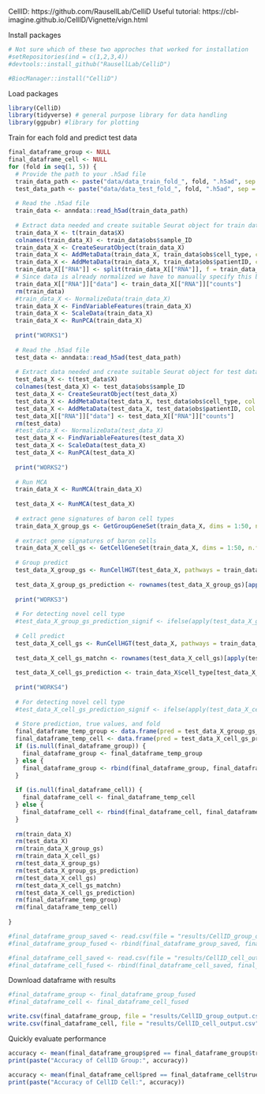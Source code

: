 
CellID: https://github.com/RausellLab/CelliD 
Useful tutorial: https://cbl-imagine.github.io/CellID/Vignette/vign.html 


Install packages
```r
# Not sure which of these two approches that worked for installation
#setRepositories(ind = c(1,2,3,4))
#devtools::install_github("RausellLab/CelliD")

#BiocManager::install("CelliD")
```


Load packages
```r
library(CelliD)
library(tidyverse) # general purpose library for data handling
library(ggpubr) #library for plotting
```


Train for each fold and predict test data
```r
final_dataframe_group <- NULL
final_dataframe_cell <- NULL
for (fold in seq(1, 5)) {
  # Provide the path to your .h5ad file
  train_data_path <- paste("data/data_train_fold_", fold, ".h5ad", sep = "")
  test_data_path <- paste("data/data_test_fold_", fold, ".h5ad", sep = "")
  
  # Read the .h5ad file
  train_data <- anndata::read_h5ad(train_data_path)
  
  # Extract data needed and create suitable Seurat object for train data
  train_data_X <- t(train_data$X)
  colnames(train_data_X) <- train_data$obs$sample_ID
  train_data_X <- CreateSeuratObject(train_data_X)
  train_data_X <- AddMetaData(train_data_X, train_data$obs$cell_type, col.name = "cell_type")
  train_data_X <- AddMetaData(train_data_X, train_data$obs$patientID, col.name = "patientID")
  train_data_X[["RNA"]] <- split(train_data_X[["RNA"]], f = train_data_X$patientID)
  # Since data is already normalized we have to manually specify this by doing:
  train_data_X[["RNA"]]["data"] <- train_data_X[["RNA"]]["counts"]
  rm(train_data)
  #train_data_X <- NormalizeData(train_data_X)
  train_data_X <- FindVariableFeatures(train_data_X)
  train_data_X <- ScaleData(train_data_X)
  train_data_X <- RunPCA(train_data_X)
  
  print("WORKS1")
  
  # Read the .h5ad file
  test_data <- anndata::read_h5ad(test_data_path)
  
  # Extract data needed and create suitable Seurat object for test data
  test_data_X <- t(test_data$X)
  colnames(test_data_X) <- test_data$obs$sample_ID
  test_data_X <- CreateSeuratObject(test_data_X)
  test_data_X <- AddMetaData(test_data_X, test_data$obs$cell_type, col.name = "cell_type")
  test_data_X <- AddMetaData(test_data_X, test_data$obs$patientID, col.name = "patientID")
  test_data_X[["RNA"]]["data"] <- test_data_X[["RNA"]]["counts"]
  rm(test_data)
  #test_data_X <- NormalizeData(test_data_X)
  test_data_X <- FindVariableFeatures(test_data_X)
  test_data_X <- ScaleData(test_data_X)
  test_data_X <- RunPCA(test_data_X)
  
  print("WORKS2")
  
  # Run MCA
  train_data_X <- RunMCA(train_data_X)
  
  test_data_X <- RunMCA(test_data_X)
  
  # extract gene signatures of baron cell types
  train_data_X_group_gs <- GetGroupGeneSet(train_data_X, dims = 1:50, n.features = 200, group.by = "cell_type")
  
  # extract gene signatures of baron cells
  train_data_X_cell_gs <- GetCellGeneSet(train_data_X, dims = 1:50, n.features = 200)
  
  # Group predict
  test_data_X_group_gs <- RunCellHGT(test_data_X, pathways = train_data_X_group_gs, dims = 1:50)
  
  test_data_X_group_gs_prediction <- rownames(test_data_X_group_gs)[apply(test_data_X_group_gs, 2, which.max)]
  
  print("WORKS3")
  
  # For detecting novel cell type
  #test_data_X_group_gs_prediction_signif <- ifelse(apply(test_data_X_group_gs, 2, max)>2, yes = #test_data_X_group_gs_prediction, "unassigned")
  
  # Cell predict
  test_data_X_cell_gs <- RunCellHGT(test_data_X, pathways = train_data_X_cell_gs, dims = 1:50)
  
  test_data_X_cell_gs_matchn <- rownames(test_data_X_cell_gs)[apply(test_data_X_cell_gs, 2, which.max)]
  
  test_data_X_cell_gs_prediction <- train_data_X$cell_type[test_data_X_cell_gs_matchn]
  
  print("WORKS4")
  
  # For detecting novel cell type
  #test_data_X_cell_gs_prediction_signif <- ifelse(apply(test_data_X_cell_gs, 2, max)>2, yes = #test_data_X_cell_gs_prediction, "unassigned")
  
  # Store prediction, true values, and fold
  final_dataframe_temp_group <- data.frame(pred = test_data_X_group_gs_prediction, true_label = test_data_X$cell_type, fold = fold)
  final_dataframe_temp_cell <- data.frame(pred = test_data_X_cell_gs_prediction, true_label = test_data_X$cell_type, fold = fold)
  if (is.null(final_dataframe_group)) {
    final_dataframe_group <- final_dataframe_temp_group
  } else {
    final_dataframe_group <- rbind(final_dataframe_group, final_dataframe_temp_group)
  }
  
  if (is.null(final_dataframe_cell)) {
    final_dataframe_cell <- final_dataframe_temp_cell
  } else {
    final_dataframe_cell <- rbind(final_dataframe_cell, final_dataframe_temp_cell)
  }
  
  rm(train_data_X)
  rm(test_data_X)
  rm(train_data_X_group_gs)
  rm(train_data_X_cell_gs)
  rm(test_data_X_group_gs)
  rm(test_data_X_group_gs_prediction)
  rm(test_data_X_cell_gs)
  rm(test_data_X_cell_gs_matchn)
  rm(test_data_X_cell_gs_prediction)
  rm(final_dataframe_temp_group)
  rm(final_dataframe_temp_cell)
  
}

```

```r
#final_dataframe_group_saved <- read.csv(file = "results/CellID_group_output.csv", row.names = 1)
#final_dataframe_group_fused <- rbind(final_dataframe_group_saved, final_dataframe_group)

#final_dataframe_cell_saved <- read.csv(file = "results/CellID_cell_output.csv", row.names = 1)
#final_dataframe_cell_fused <- rbind(final_dataframe_cell_saved, final_dataframe_cell)
```

Download dataframe with results
```r
#final_dataframe_group <- final_dataframe_group_fused
#final_dataframe_cell <- final_dataframe_cell_fused

write.csv(final_dataframe_group, file = "results/CellID_group_output.csv", row.names = TRUE)
write.csv(final_dataframe_cell, file = "results/CellID_cell_output.csv", row.names = TRUE)
```

Quickly evaluate performance
```r
accuracy <- mean(final_dataframe_group$pred == final_dataframe_group$true_label)
print(paste("Accuracy of CellID Group:", accuracy))

accuracy <- mean(final_dataframe_cell$pred == final_dataframe_cell$true_label)
print(paste("Accuracy of CellID Cell:", accuracy))
```

